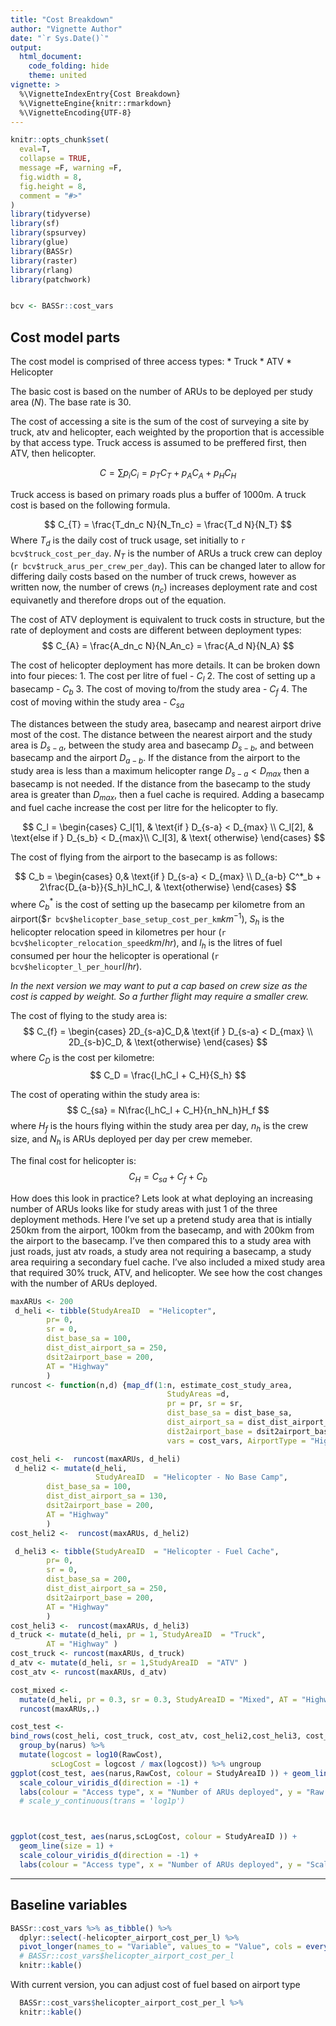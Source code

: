 ```yaml
---
title: "Cost Breakdown"
author: "Vignette Author"
date: "`r Sys.Date()`"
output:
  html_document:
    code_folding: hide
    theme: united
vignette: >
  %\VignetteIndexEntry{Cost Breakdown}
  %\VignetteEngine{knitr::rmarkdown}
  %\VignetteEncoding{UTF-8}
---
```


```r
knitr::opts_chunk$set(
  eval=T,
  collapse = TRUE,
  message =F, warning =F,
  fig.width = 8,
  fig.height = 8,
  comment = "#>"
)
library(tidyverse)
library(sf)
library(spsurvey)
library(glue)
library(BASSr)
library(raster)
library(rlang)
library(patchwork)


bcv <- BASSr::cost_vars


```


## Cost model parts


The cost model is comprised of three access types: 
* Truck
* ATV
* Helicopter
  
The basic cost is based on the number of ARUs to be deployed per study area ($N$). The base rate is 30.

The cost of accessing a site is the sum of the cost of surveying a site by truck, atv and helicopter, each weighted by the proportion that is accessible by that access type. Truck access is assumed to be preffered first, then ATV, then helicopter.

$$ 
C  = \sum p_iC_i = p_TC_T + p_AC_A + p_HC_H
$$
  
Truck access is based on primary roads plus a buffer of 1000m. A truck cost is based on the following formula.

$$
C_{T} = \frac{T_dn_c N}{N_Tn_c} = \frac{T_d N}{N_T}
$$
Where $T_d$ is the daily cost of truck usage, set initially to `r bcv$truck_cost_per_day`. $N_T$ is the number of ARUs a truck crew can deploy (`r bcv$truck_arus_per_crew_per_day`). This can be changed later to allow for differing daily costs based on the number of truck crews, however as written now, the number of crews ($n_c$) increases deployment rate and cost equivanetly and therefore drops out of the equation.


The cost of ATV deployment is equivalent to truck costs in structure, but the rate of deployment and costs are different between deployment types:
$$
C_{A} = \frac{A_dn_c N}{N_An_c} = \frac{A_d N}{N_A}
$$


The cost of helicopter deployment has more details. It can be broken down into four pieces:
1. The cost per litre of fuel - $C_l$
2. The cost of setting up a basecamp - $C_b$
3. The cost of moving to/from the study area - $C_{f}$
4. The cost of moving within the study area - $C_{sa}$
  
  The distances between the study area, basecamp and nearest airport drive most of the cost. The distance between the nearest airport and the study area is $D_{s-a}$, between the study area and basecamp $D_{s-b}$, and between basecamp and the airport $D_{a-b}$. If the distance from the airport to the study area is less than a maximum helicopter range $D_{s-a}<D_{max}$ then a basecamp is not needed. If the distance from the basecamp to the study area is greater than $D_{max}$, then a fuel cache is required. Adding a basecamp and fuel cache increase the cost per litre for the helicopter to fly.
  
$$
C_l = \begin{cases}
      C_l[1], & \text{if } D_{s-a} < D_{max}   \\
      C_l[2], & \text{else if } D_{s_b} < D_{max}\\
      C_l[3], & \text{ otherwise}
    \end{cases}
$$



The cost of flying from the airport to the basecamp is as follows:

$$
C_b = \begin{cases}
0,& \text{if } D_{s-a} < D_{max}  \\
D_{a-b} C^*_b + 2\frac{D_{a-b}}{S_h}l_hC_l, & \text{otherwise}
\end{cases}
$$
where $C^*_b$ is the cost of setting up the basecamp per kilometre from an  airport(\$`r bcv$helicopter_base_setup_cost_per_km`$km^{-1}$), $S_h$ is the helicopter relocation speed in kilometres per hour (`r bcv$helicopter_relocation_speed`$km/hr$), and $l_h$ is the litres of fuel consumed per hour the helicopter is operational (`r bcv$helicopter_l_per_hour`$l/hr$).

*In the next version we may want to put a cap based on crew size as the cost is capped by weight. So a further flight may require a smaller crew.*


The cost of flying to the study area is:
$$
C_{f} = \begin{cases}
2D_{s-a}C_D,& \text{if } D_{s-a} < D_{max}  \\
2D_{s-b}C_D, & \text{otherwise}
\end{cases}
$$
where $C_D$ is the cost per kilometre:
$$
C_D = \frac{l_hC_l + C_H}{S_h}
$$



The cost of operating within the study area is:
$$
C_{sa} = N\frac{l_hC_l + C_H}{n_hN_h}H_f
$$
where $H_f$ is the hours flying within the study area per day, $n_h$ is the crew size, and $N_h$ is ARUs deployed per day per crew memeber.



The final cost for helicopter is:
$$
C_H = C_{sa} + C_{f} + C_b
$$

How does this look in practice? Lets look at what deploying an increasing number of ARUs looks like for study areas with just 1 of the three deployment methods. Here I've set up a pretend study area that is intially 250km from the airport, 100km from the basecamp, and with 200km from the airport to the basecamp. I've then compared this to a study area with just roads, just atv roads, a study area not requiring a basecamp, a study area requiring a secondary fuel cache. I've also included a mixed study area that required 30% truck, ATV, and helicopter. We see how the cost changes with the number of ARUs deployed. 
```r
maxARUs <- 200
 d_heli <- tibble(StudyAreaID  = "Helicopter", 
        pr= 0,
        sr = 0,
        dist_base_sa = 100,
        dist_dist_airport_sa = 250,
        dsit2airport_base = 200,
        AT = "Highway"
        )
runcost <- function(n,d) {map_df(1:n, estimate_cost_study_area,
                                   StudyAreas =d, 
                                   pr = pr, sr = sr, 
                                   dist_base_sa = dist_base_sa, 
                                   dist_airport_sa = dist_dist_airport_sa,
                                   dist2airport_base = dsit2airport_base, 
                                   vars = cost_vars, AirportType = "Highway")}

cost_heli <-  runcost(maxARUs, d_heli)
 d_heli2 <- mutate(d_heli,
                   StudyAreaID  = "Helicopter - No Base Camp",
        dist_base_sa = 100,
        dist_dist_airport_sa = 130,
        dsit2airport_base = 200,
        AT = "Highway"
        )
cost_heli2 <-  runcost(maxARUs, d_heli2)

 d_heli3 <- tibble(StudyAreaID  = "Helicopter - Fuel Cache", 
        pr= 0,
        sr = 0,
        dist_base_sa = 200,
        dist_dist_airport_sa = 250,
        dsit2airport_base = 200,
        AT = "Highway"
        )
cost_heli3 <-  runcost(maxARUs, d_heli3)
d_truck <- mutate(d_heli, pr = 1, StudyAreaID  = "Truck",
        AT = "Highway" )
cost_truck <- runcost(maxARUs, d_truck)
d_atv <- mutate(d_heli, sr = 1,StudyAreaID  = "ATV" )
cost_atv <- runcost(maxARUs, d_atv)

cost_mixed <- 
  mutate(d_heli, pr = 0.3, sr = 0.3, StudyAreaID = "Mixed", AT = "Highway") %>% 
  runcost(maxARUs,.)

cost_test <- 
bind_rows(cost_heli, cost_truck, cost_atv, cost_heli2,cost_heli3, cost_mixed) %>% 
  group_by(narus) %>% 
  mutate(logcost = log10(RawCost),
         scLogCost = logcost / max(logcost)) %>% ungroup
ggplot(cost_test, aes(narus,RawCost, colour = StudyAreaID )) + geom_line(size = 1) +
  scale_colour_viridis_d(direction = -1) +
  labs(colour = "Access type", x = "Number of ARUs deployed", y = "Raw Cost Value")
  # scale_y_continuous(trans = 'log1p')




```




```r
ggplot(cost_test, aes(narus,scLogCost, colour = StudyAreaID )) + 
  geom_line(size = 1) +
  scale_colour_viridis_d(direction = -1) +
  labs(colour = "Access type", x = "Number of ARUs deployed", y = "Scaled Log Cost")
```






--------------------------

## Baseline variables

```r
BASSr::cost_vars %>% as_tibble() %>% 
  dplyr::select(-helicopter_airport_cost_per_l) %>% 
  pivot_longer(names_to = "Variable", values_to = "Value", cols = everything()) %>% 
  # BASSr::cost_vars$helicopter_airport_cost_per_l
  knitr::kable()
```


With current version, you can adjust cost of fuel based on airport type


```r
  BASSr::cost_vars$helicopter_airport_cost_per_l %>% 
  knitr::kable()
```
